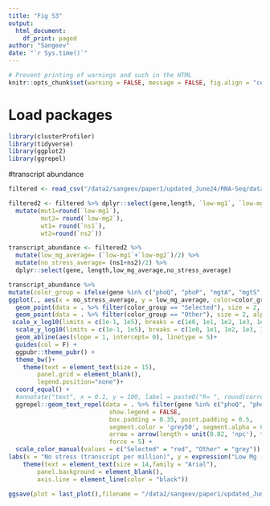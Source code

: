 ```yaml
---
title: "Fig S3"
output: 
  html_document:
    df_print: paged
author: "Sangeev"
date: "`r Sys.time()`"
---
```


<style type="text/css">
.main-container {
  max-width: 1500px;
  margin-left: auto;
  margin-right: auto;
}
</style>

```r
# Prevent printing of warnings and such in the HTML
knitr::opts_chunk$set(warning = FALSE, message = FALSE, fig.align = "center", eval = FALSE)
```

# Load packages
```r
library(clusterProfiler)
library(tidyverse)
library(ggplot2)
library(ggrepel)
```

#transcript abundance
```r
filtered <- read_csv("/data2/sangeev/paper1/updated_June24/RNA-Seq/dataframe/kallisto_data.csv")

filtered2 <- filtered %>% dplyr::select(gene,length, `low-mg1`, `low-mg2`, `ns1`, `ns2`) %>% 
  mutate(mut1=round(`low-mg1`),
         mut2= round(`low-mg2`), 
         wt1= round(`ns1`), 
         wt2=round(`ns2`))

```


```r
transcript_abundance <- filtered2 %>%
  mutate(low_mg_average= (`low-mg1`+`low-mg2`)/2) %>%
  mutate(no_stress_average= (ns1+ns2)/2) %>%
  dplyr::select(gene, length,low_mg_average,no_stress_average) 
```

```r
transcript_abundance %>% 
mutate(color_group = ifelse(gene %in% c("phoQ", "phoP", "mgtA", "mgtS", "mgrB", "phoB"), "Selected", "Other")) %>%
ggplot(., aes(x = no_stress_average, y = low_mg_average, color=color_group)) +
  geom_point(data = . %>% filter(color_group == "Selected"), size = 2, alpha = 1, shape=2) +
  geom_point(data = . %>% filter(color_group == "Other"), size = 2, alpha = 0.2) +
 scale_x_log10(limits = c(1e-1, 1e5), breaks = c(1e0, 1e1, 1e2, 1e3, 1e4, 1e5), labels = scales::trans_format("log10", scales::math_format(10^.x)))  +
  scale_y_log10(limits = c(1e-1, 1e5), breaks = c(1e0, 1e1, 1e2, 1e3, 1e4, 1e5), labels = scales::trans_format("log10", scales::math_format(10^.x)))  +
  geom_abline(aes(slope = 1, intercept= 0), linetype = 5)+
  guides(col = F) +
  ggpubr::theme_pubr() +
  theme_bw()+
    theme(text = element_text(size = 15),
        panel.grid = element_blank(),
        legend.position="none")+
  coord_equal() +
  #annotate("text", x = 0.1, y = 100, label = paste0("R= ", round(correlation, 2)), size = 2, color = "black") +
  ggrepel::geom_text_repel(data = . %>% filter(gene %in% c("phoQ", "phoP", "mgtA", "mgtS",  "mgrB", "phoB")), aes(x = no_stress_average, y = low_mg_average, label = gene, fontface = "italic"),
                            show.legend = FALSE,
                            box.padding = 0.35, point.padding = 0.5,
                            segment.color = 'grey50', segment.alpha = 0.6,
                            arrow = arrow(length = unit(0.02, 'npc'), type = 'closed'),
                            force = 5) +
  scale_color_manual(values = c("Selected" = "red", "Other" = "grey")) +
labs(x = "No stress (transcript per million)", y = expression("Low Mg (transcript per million)")) +
    theme(text = element_text(size = 14,family = "Arial"),
        panel.background = element_blank(),
        axis.line = element_line(color = "black"))

ggsave(plot = last_plot(),filename = "/data2/sangeev/paper1/updated_June24/figures/FigS3.png", dpi = 600, width = 3.5, height =3.5)
```



